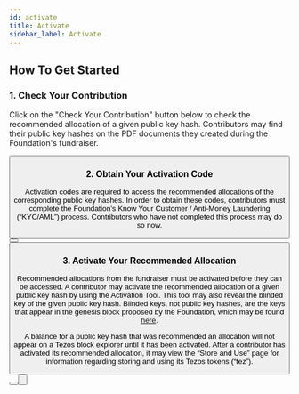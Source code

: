 ```yaml
---
id: activate
title: Activate
sidebar_label: Activate
---
```



## How To Get Started

### 1. Check Your Contribution

Click on the "Check Your Contribution" button below to check the recommended allocation of a given public key hash. Contributors may find their public key hashes on the PDF documents they created during the Foundation's fundraiser.

<Button 
    text="Check Your Contribution"
    href="https://check.tezos.com/"
/>

### 2. Obtain Your Activation Code

Activation codes are required to access the recommended allocations of the corresponding public key hashes. In order to obtain these codes, contributors must complete the Foundation’s Know Your Customer / Anti-Money Laundering (“KYC/AML”) process. Contributors who have not completed this process may do so now.

<Button 
    text="Begin KYC/AML"
    href="https://verification.tezos.com/"
/> <Button
    text="KYC/AML FAQ"
    href="https://tezos.foundation/privacy-notice/"
    inverse />


### 3. Activate Your Recommended Allocation

Recommended allocations from the fundraiser must be activated before they can be accessed. A contributor may activate the recommended allocation of a given public key hash by using the Activation Tool. This tool may also reveal the blinded key of the given public key hash. Blinded keys, not public key hashes, are the keys that appear in the genesis block proposed by the Foundation, which may be found [here](https://tezos.foundation/wp-content/uploads/2020/04/5223213-genesis.txt).

A balance for a public key hash that was recommended an allocation will not appear on a Tezos block explorer until it has been activated. After a contributor has activated its recommended allocation, it may view the “Store and Use” page for information regarding storing and using its Tezos tokens (“tez”).

<Button 
    text="Activate"
    href="https://activate.tezos.com/"
/> <Button
    text="Store and Use"
    href="store-and-use/"
    inverse />

